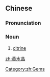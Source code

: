 {{also|黄水晶}}
==Chinese==
{{zh-forms|s=黄水晶|type=12}}

===Pronunciation===
{{zh-pron
|m=huángshuǐjīng
|c=wong4 seoi2 zing1
|cat=n
}}

===Noun===
{{zh-noun}}

# [[citrine]]

[[Category:zh:Gems]]

[[zh:黃水晶]]